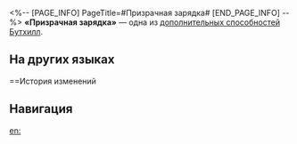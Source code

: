 <%-- [PAGE_INFO]
PageTitle=#Призрачная зарядка#
[END_PAGE_INFO] --%>
{{Навык Инфобокс
|Название         = Призрачная зарядка
|Изображение      = След Призрачная зарядка.png
|Персонаж         = Бутхилл
|Тип              = Доп. способность
|Возвышение       = 2
|Длительность     = 
|Описание         = Крит. шанс персонажа повышается на 10% от эффекта пробития, а его крит. урон - на 50% от эффекта пробития. Таким образом крит. шанс может быть повышен до макс. 30%, а крит. урон - до макс. 150%.
|Свойство1        = 
|Масштабирование1 = 
}}
'''«Призрачная зарядка»''' — одна из [[дополнительная способность|дополнительных способностей]] [[Бутхилл]].

==На других языках==
{{На других языках
|en   = Ghost Load
|zhs  = 幽灵装填
|zht  = 幽靈裝填
|ja   = ゴーストロード
|ko   = 고스트 로딩
|es   = Cartucho fantasma
|fr   = Recharge fantôme
|ru   = Призрачная зарядка
|th   = Ghost Load
|vi   = Ghost Load
|de   = Geisterladung
|id   = Ghost Load
|pt   = Munição Fantasma
}}

==История изменений
{{История изменений|3.5}}

==Навигация==
{{Навык Навбокс|Бутхилл}}

[[en:]]